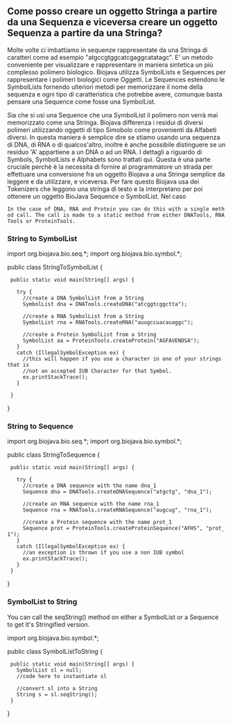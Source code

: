 == Come posso creare un oggetto Stringa a partire da una Sequenza e viceversa creare un oggetto Sequenza a partire da una Stringa? ==

Molte volte ci imbattiamo in sequenze rappresentate da una Stringa di caratteri come ad esempio "atgccgtggcatcgaggcatatagc". E' un metodo conveniente per visualizzare e rappresentare in maniera sintetica un più complesso polimero biologico. Biojava utilizza SymbolLists e Sequences per rappresentare i polimeri biologici come Oggetti. Le Sequences estendono le SymbolLists fornendo ulteriori metodi per memorizzare il nome della sequenza e ogni tipo di caratteristica che potrebbe avere, comunque basta pensare una Sequence come fosse una SymbolList. 

Sia che si usi una Sequence che una SymbolList il polimero non verrà mai memorizzato come una Stringa. Biojava differenza i residui di diversi polimeri utilizzando oggetti di tipo Simobolo come provenienti da Alfabeti diversi. In questa maniera è semplice dire se stiamo usando una sequenza di DNA, di RNA o di qualcos'altro, inoltre è anche possibile distinguere se un residuo 'A' appartiene a un DNA o ad un RNA. I dettagli a riguardo di Symbols, SymbolLists e Alphabets sono trattati qui. Questa è una parte cruciale perchè è la necessita di fornire al programmatore un strada per effettuare una conversione fra un oggetto Biojava a una Stringa semplice da leggere e da utilizzare, e viceversa. Per fare questo Biojava usa dei Tokenizers che leggono una stringa di testo e la interpretano per poi ottenere un oggetto BioJava Sequence o SymbolList. Nel caso 
 In the case of DNA, RNA and Protein you can do this with a single method call. The call is made to a static method from either DNATools, RNATools or ProteinTools.

=== String to SymbolList ===

<java>
import org.biojava.bio.seq.*;
import org.biojava.bio.symbol.*;

public class StringToSymbolList {
  public static void main(String[] args) {
   
    try {
      //create a DNA SymbolList from a String
      SymbolList dna = DNATools.createDNA("atcggtcggctta");

      //create a RNA SymbolList from a String
      SymbolList rna = RNATools.createRNA("auugccuacauaggc");

      //create a Protein SymbolList from a String
      SymbolList aa = ProteinTools.createProtein("AGFAVENDSA");
    }
    catch (IllegalSymbolException ex) {
      //this will happen if you use a character in one of your strings that is
      //not an accepted IUB Character for that Symbol.
      ex.printStackTrace();
    }
   
  }
}
</java>

=== String to Sequence === 

<java>
import org.biojava.bio.seq.*;
import org.biojava.bio.symbol.*;

public class StringToSequence {
  public static void main(String[] args) {

    try {
      //create a DNA sequence with the name dna_1
      Sequence dna = DNATools.createDNASequence("atgctg", "dna_1");

      //create an RNA sequence with the name rna_1
      Sequence rna = RNATools.createRNASequence("augcug", "rna_1");

      //create a Protein sequence with the name prot_1
      Sequence prot = ProteinTools.createProteinSequence("AFHS", "prot_1");
    }
    catch (IllegalSymbolException ex) {
      //an exception is thrown if you use a non IUB symbol
      ex.printStackTrace();
    }
  }
}
</java>

=== SymbolList to String === 

You can call the seqString() method on either a SymbolList or a Sequence to get it's Stringified version.

<java>
import org.biojava.bio.symbol.*;

public class SymbolListToString {
  public static void main(String[] args) {
    SymbolList sl = null;
    //code here to instantiate sl
   
    //convert sl into a String
    String s = sl.seqString();
  }
}
</java>
